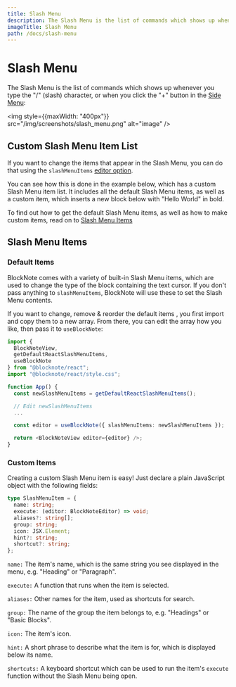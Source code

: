 ```yaml
---
title: Slash Menu
description: The Slash Menu is the list of commands which shows up whenever you type the "/" (slash) character, or when you click the "+" button in the Side Menu.
imageTitle: Slash Menu
path: /docs/slash-menu
---
```



# Slash Menu

The Slash Menu is the list of commands which shows up whenever you type the "/" (slash) character, or when you click the "+" button in the [Side Menu](/docs/side-menu):

<img style={{maxWidth: "400px"}} src="/img/screenshots/slash_menu.png" alt="image" />

## Custom Slash Menu Item List

If you want to change the items that appear in the Slash Menu, you can do that using the `slashMenuItems` [editor option](/docs/editor#editor-options).

You can see how this is done in the example below, which has a custom Slash Menu item list. It includes all the default Slash Menu items, as well as a custom item, which inserts a new block below with "Hello World" in bold.

<Example name="ui-components/slash-menu-items" />

To find out how to get the default Slash Menu items, as well as how to make custom items, read on to [Slash Menu Items](/docs/slash-menu#slash-menu-items)

## Slash Menu Items

### Default Items

BlockNote comes with a variety of built-in Slash Menu items, which are used to change the type of the block containing the text cursor. If you don't pass anything to `slashMenuItems`, BlockNote will use these to set the Slash Menu contents.

If you want to change, remove & reorder the default items , you first import and copy them to a new array. From there, you can edit the array how you like, then pass it to `useBlockNote`:

```typescript jsx
import {
  BlockNoteView,
  getDefaultReactSlashMenuItems,
  useBlockNote
} from "@blocknote/react";
import "@blocknote/react/style.css";

function App() {
  const newSlashMenuItems = getDefaultReactSlashMenuItems();

  // Edit newSlashMenuItems
  ...

  const editor = useBlockNote({ slashMenuItems: newSlashMenuItems });

  return <BlockNoteView editor={editor} />;
}
```

### Custom Items

Creating a custom Slash Menu item is easy! Just declare a plain JavaScript object with the following fields:

```typescript
type SlashMenuItem = {
  name: string;
  execute: (editor: BlockNoteEditor) => void;
  aliases?: string[];
  group: string;
  icon: JSX.Element;
  hint?: string;
  shortcut?: string;
};
```

`name:` The item's name, which is the same string you see displayed in the menu, e.g. "Heading" or "Paragraph".

`execute:` A function that runs when the item is selected.

`aliases:` Other names for the item, used as shortcuts for search.

`group:` The name of the group the item belongs to, e.g. "Headings" or "Basic Blocks".

`icon:` The item's icon.

`hint:` A short phrase to describe what the item is for, which is displayed below its name.

`shortcuts:` A keyboard shortcut which can be used to run the item's `execute` function without the Slash Menu being open.
